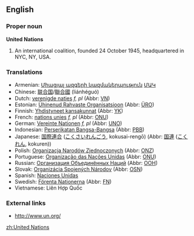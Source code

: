{{wikipedia}}
==English==

===Proper noun===
'''United Nations'''

# An international coalition, founded 24 October 1945, headquartered in NYC, NY, USA.

===Translations===
*Armenian: [[Միացյալ ազգերի կազմակերպություն]] [[ՄԱԿ]]
*Chinese: [[联合国]]/[[聯合國]] (liánhéguó)
*Dutch: [[verenigde naties]] ''f, pl'' (Abbr: [[VN]])
*Estonian: [[Ühinenud Rahvaste Organisatsioon]] (Abbr: [[ÜRO]])
*Finnish: [[Yhdistyneet kansakunnat]] (Abbr: [[YK]])
*French: [[nations unies]] ''f, pl'' (Abbr: [[ONU]])
*German: [[Vereinte Nationen]] ''f, pl'' (Abbr: [[UNO]])
*Indonesian: [[Perserikatan Bangsa-Bangsa]] (Abbr: [[PBB]])
*Japanese: [[国際連合]] ([[こくさいれんごう]], kokusai-rengō) (Abbr: [[国連]] ([[こくれん]], kokuren))
*Polish: [[Organizacja Narodów Zjednoczonych]] (Abbr: [[ONZ]])
*Portuguese: [[Organização das Nações Unidas]] (Abbr: [[ONU]])
*Russian: [[Организация Объединённых Наций]] (Abbr: [[ООН]])
*Slovak: [[Organizácia Spojených Národov]] {{f}} (Abbr: [[OSN]])
*Spanish: [[Naciones Unidas]]
*Swedish: [[Förenta Nationerna]] (Abbr: [[FN]])
*Vietnamese: Liên Hợp Quốc

===External links===
*[http://www.un.org/ http://www.un.org/]
{{pedialite}}

[[zh:United Nations]]